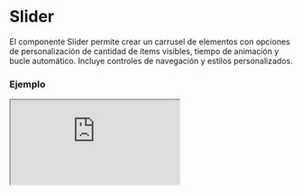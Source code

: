 
# Slider

El componente Slider permite crear un carrusel de elementos con opciones de personalización de cantidad de ítems visibles, tiempo de animación y bucle automático. Incluye controles de navegación y estilos personalizados.

### Ejemplo

<Iframe minHeightIframe="30dvh" src="https://fenextjs-component-storybook.vercel.app/iframe.html?args=&id=slider-slider--index&viewMode=story" />

### Importacion

Para importar el componente Slider, se puede hacer desde fenextjs

```tsx copy
import { Slider } from "fenextjs";
```

### Parametros

| Parametro | Tipo | Requerido | Default | Descripcion |
| --------- | ---- | --------- | ------- | ----------- |
| className | string | no | '' | Clase CSS para personalizar el contenedor principal del componente Slider. |
| classNameContent | string | no | '' | Clase CSS para personalizar el contenedor de contenido del slider. |
| classNameItem | string | no | '' | Clase CSS para personalizar cada ítem dentro del slider. |
| classNameDogs | string | no | '' | Clase CSS para personalizar el contenedor de elementos de slider. |
| classNameDog | string | no | '' | Clase CSS para personalizar un elemento individual dentro del contenedor de slider. |
| classNameArrows | string | no | '' | Clase CSS para personalizar las flechas de navegación del slider. |
| classNameArrowPre | string | no | '' | Clase CSS para personalizar la flecha de navegación anterior. |
| classNameArrowNext | string | no | '' | Clase CSS para personalizar la flecha de navegación siguiente. |
| items | ReactNode[] | no | [] | Arreglo de elementos que se mostrarán dentro del slider. |
| nItemsDesktop | number | no | 3 | Número de elementos visibles en pantallas de escritorio. |
| nItemsTable | number | no | 2 | Número de elementos visibles en pantallas de tabletas. |
| nItemsPhone | number | no | 1 | Número de elementos visibles en pantallas de teléfonos. |
| timeDelay | number | no | 4000 | Tiempo de espera en milisegundos antes de avanzar automáticamente al siguiente ítem. |
| timeAnimation | number | no | 500 | Duración de la animación en milisegundos para mover el slider. |
| loop | boolean | no | true | Determina si el slider se reproduce en bucle o se detiene al final. |
| separationItems | number | no | 16 | Espacio de separación en píxeles entre cada ítem del slider. |

### Storybook

Para ver el storybook del componente lo puede hacer con este [link](https://fenextjs-component-storybook.vercel.app/?path=/story/slider-slider--index)

### Usos

- Uso básico del Slider

```tsx copy
<Slider items={[<Item1 />, <Item2 />, <Item3 />]} />
```

- Slider con 4 ítems en escritorio y 2 en tablet

```tsx copy
<Slider nItemsDesktop={4} nItemsTable={2} />
```

- Slider con animación de 1 segundo y sin bucle

```tsx copy
<Slider timeAnimation={1000} loop={false} />
```

- Slider con espacio de separación de 32px entre ítems

```tsx copy
<Slider separationItems={32} />
```

